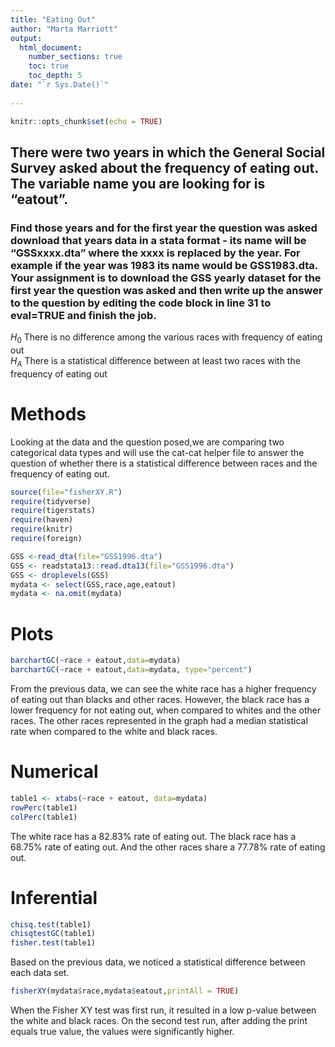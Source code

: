 ```yaml
---
title: "Eating Out"
author: "Marta Marriott"
output: 
  html_document:
    number_sections: true
    toc: true
    toc_depth: 5
date: "`r Sys.Date()`"    
    
---
```


```r
knitr::opts_chunk$set(echo = TRUE)
```

## There were two years in which the General Social Survey asked about the frequency of eating out. The variable name you are looking for is "eatout".
### Find those years and for the first year the question was asked download that years data in a stata format - its name will be "GSSxxxx.dta" where the xxxx is replaced by the year.  For example if the year was 1983 its name would be GSS1983.dta. Your assignment is to download the GSS yearly dataset for the first year the question was asked and then  write up the answer to the question by editing the  code block in line 31 to eval=TRUE and finish the job. 

$H_0$ There is no difference among the various races with frequency of eating out  
$H_A$ There is a statistical difference between at least two races with the frequency of eating out  


# Methods

  Looking at the data and the question posed,we are comparing two categorical data types and will use the cat-cat helper file to answer the question of whether there is a statistical difference between races and the frequency of eating out.


```r
source(file="fisherXY.R")
require(tidyverse)
require(tigerstats)
require(haven)
require(knitr)
require(foreign)
```
```r
GSS <-read_dta(file="GSS1996.dta")
GSS <- readstata13::read.dta13(file="GSS1996.dta")
GSS <- droplevels(GSS)
mydata <- select(GSS,race,age,eatout)
mydata <- na.omit(mydata)
```


# Plots

```r
barchartGC(~race + eatout,data=mydata)
barchartGC(~race + eatout,data=mydata, type="percent")

```

 From the previous data, we can see the white race has a higher frequency of eating out than blacks and other races. However, the black race has a lower frequency for not eating out, when compared to whites and the other races. The other races represented in the graph had a median statistical rate when compared to the white and black races.



# Numerical


```r
table1 <- xtabs(~race + eatout, data=mydata)
rowPerc(table1)
colPerc(table1)
```

The white race has a 82.83% rate of eating out. The black race has a 68.75% rate of eating out. And the other races share a 77.78%  rate of eating out.

# Inferential 

```r
chisq.test(table1)
chisqtestGC(table1)
fisher.test(table1)
```

Based on the previous data, we noticed a statistical difference between each data set.

```r
fisherXY(mydata$race,mydata$eatout,printAll = TRUE)
```

When the Fisher XY test was first run, it resulted in a low p-value between the white and black races. On the second test run, after adding the print equals true value, the values were significantly higher.